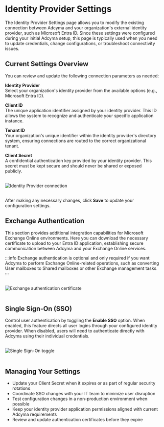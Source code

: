 # Identity Provider Settings


The Identity Provider Settings page allows you to modify the existing connection between Adcyma and your organization's external identity provider, such as Microsoft Entra ID. Since these settings were configured during your initial Adcyma setup, this page is typically used when you need to update credentials, change configurations, or troubleshoot connectivity issues.

## Current Settings Overview

You can review and update the following connection parameters as needed:

**Identity Provider**  
Select your organization's identity provider from the available options (e.g., Microsoft Entra ID).

**Client ID**  
The unique application identifier assigned by your identity provider. This ID allows the system to recognize and authenticate your specific application instance.

**Tenant ID**  
Your organization's unique identifier within the identity provider's directory system, ensuring connections are routed to the correct organizational tenant.

**Client Secret**  
A confidential authentication key provided by your identity provider. This secret must be kept secure and should never be shared or exposed publicly.

<br/>
<Image img={idp1} alt="Identity Provider connection" className="doc-screenshot" />
<br/><br/>

After making any necessary changes, click **Save** to update your configuration settings.

## Exchange Authentication

This section provides additional integration capabilities for Microsoft Exchange Online environments. Here you can download the necessary certificate to upload to your Entra ID application, establishing secure communication between Adcyma and your Exchange Online services.

:::info
Exchange authentication is optional and only required if you want Adcyma to perform Exchange Online-related operations, such as converting User mailboxes to Shared mailboxes or other Exchange management tasks.
:::

<br/>
<Image img={idp2} alt="Exchange authentication certificate" className="doc-screenshot" />
<br/><br/>

## Single Sign-On (SSO)

Control user authentication by toggling the **Enable SSO** option. When enabled, this feature directs all user logins through your configured identity provider. When disabled, users will need to authenticate directly with Adcyma using their individual credentials.

<br/>
<Image img={idp3} alt="Single Sign-On toggle" className="doc-screenshot" />
<br/><br/>

## Managing Your Settings

- Update your Client Secret when it expires or as part of regular security rotations
- Coordinate SSO changes with your IT team to minimize user disruption  
- Test configuration changes in a non-production environment when possible
- Keep your identity provider application permissions aligned with current Adcyma requirements
- Review and update authentication certificates before they expire
